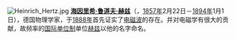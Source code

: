 [[File:Heinrich_Hertz.jpg|left]]
'''[[海因里希·鲁道夫·赫兹|海因里希·鲁道夫·赫兹]]'''（{{lang|de|'''Heinrich Rudolf Hertz'''}}，[[1857年|1857年]]2月22日－[[1894年|1894年]]1月1日），德国物理学家，于[[1888年|1888年]]首先证实了[[电磁波|电磁波]]的存在。并对电磁学有很大的贡献，故频率的[[国际单位制|国际单位制]]单位[[赫兹|赫兹]]以他的名字命名。
